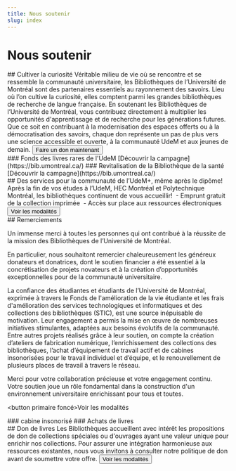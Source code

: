 ```yaml
---
title: Nous soutenir
slug: index
---
```


# Nous soutenir

<Section fond="bleu-pâle">
  <Hero icône>
    ## Cultiver la curiosité Véritable milieu de vie où se rencontre et se ressemble la communauté universitaire, les Bibliothèques de l’Université de Montréal sont des partenaires essentiels au rayonnement des savoirs. Lieu où l’on cultive la curiosité, elles comptent parmi les grandes bibliothèques de recherche de langue française. En soutenant les Bibliothèques de l’Université de Montréal, vous contribuez directement à multiplier les opportunités d'apprentissage et de recherche pour les générations futures. Que ce soit en contribuant à la modernisation des espaces offerts ou à la démocratisation des savoirs, chaque don représente un pas de plus vers une science accessible et ouverte, à la communauté UdeM et aux jeunes de demain.
    <button primaire foncé>
      Faire un don maintenant
    </button>
  </Hero>
</Section>

<Section fond vert foncé>
  <Hero cartes photo>
    ### Fonds des livres rares de l'UdeM [Découvrir la campagne](https://bib.umontreal.ca/) ### Revitalisation de la Bibliothèque de la santé [Découvrir la campagne](https://bib.umontreal.ca/)
  </Hero>
</Section>

<Section fond="bleu-très-pâle">
  <Hero icône>
    ## Des services pour la communauté de l’UdeM+, même après le dipôme! Après la fin de vos études à l’UdeM, HEC Montréal et Polytechnique Montréal, les bibliothèques continuent de vous accueillir!  - Emprunt gratuit de la collection imprimée  - Accès sur place aux ressources électroniques
    <button secondaire foncé>
      Voir les modalités
    </button>
  </Hero>
</Section>

<Section fond rose>
<Hero icône>
## Remerciements

Un immense merci à toutes les personnes qui ont contribué à la réussite de la mission des Bibliothèques de l’Université de Montréal.

En particulier, nous souhaitont remercier chaleureusement les généreux donateurs et donatrices, dont le soutien financier a été essentiel à la concrétisation de projets novateurs et à la création d’opportunités exceptionnelles pour de la communauté universitaire.

La confiance des étudiantes et étudiants de l’Université de Montréal, exprimée à travers le Fonds de l'amélioration de la vie étudiante et les frais d'amélioration des services technologiques et informatiques et des collections des bibliothèques (STIC), est une source inépuisable de motivation. Leur engagement a permis la mise en œuvre de nombreuses initiatives stimulantes, adaptées aux besoins évolutifs de la communauté. Entre autres projets réalisés grâce à leur soutien, on compte la création d’ateliers de fabrication numérique, l’enrichissement des collections des bibliothèques, l’achat d’équipement de travail actif et de cabines insonorisées pour le travail individuel et d’équipe, et le renouvellement de plusieurs places de travail à travers le réseau.

Merci pour votre collaboration précieuse et votre engagement continu. Votre soutien joue un rôle fondamental dans la construction d'un environnement universitaire enrichissant pour tous et toutes.

<button primaire foncé>Voir les modalités</button> 
</Hero>
</Section>

<Section fond rose pâle>
  <Hero cartes photo info en hover>
    ### cabine insonorisé ### Achats de livres
  </Hero>
</Section>

<Section fond="bleu-très-pâle">
  <Hero icône>
    ## Don de livres Les Bibliothèques accueillent avec intérêt les propositions de don de collections spéciales ou d'ouvrages ayant une valeur unique pour enrichir nos collections. Pour assurer une intégration harmonieuse aux ressources existantes, nous vous invitons à consulter notre politique de don avant de soumettre votre offre.
    <button secondaire foncé>
      Voir les modalités
    </button>
  </Hero>
</Section>
